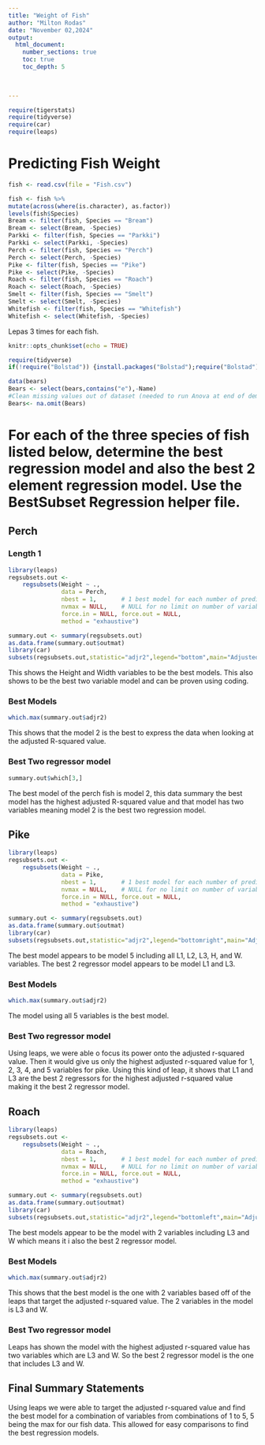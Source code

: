 ```yaml
---
title: "Weight of Fish"
author: "Milton Rodas"
date: "November 02,2024"  
output: 
  html_document:
    number_sections: true
    toc: true
    toc_depth: 5

 
    
---
```



```r
require(tigerstats)
require(tidyverse)
require(car)
require(leaps)
```

# Predicting Fish Weight
```r
fish <- read.csv(file = "Fish.csv")
```

```r
 
fish <- fish %>%
mutate(across(where(is.character), as.factor))
levels(fish$Species)
Bream <- filter(fish, Species == "Bream")
Bream <- select(Bream, -Species) 
Parkki <- filter(fish, Species == "Parkki")
Parkki <- select(Parkki, -Species) 
Perch <- filter(fish, Species == "Perch")
Perch <- select(Perch, -Species) 
Pike <- filter(fish, Species == "Pike")
Pike <- select(Pike, -Species) 
Roach <- filter(fish, Species == "Roach")
Roach <- select(Roach, -Species) 
Smelt <- filter(fish, Species == "Smelt")
Smelt <- select(Smelt, -Species) 
Whitefish <- filter(fish, Species == "Whitefish")
Whitefish <- select(Whitefish, -Species) 
```

Lepas 3 times for each fish.

```r
knitr::opts_chunk$set(echo = TRUE)
```

```r
require(tidyverse)
if(!require("Bolstad")) {install.packages("Bolstad");require("Bolstad")}

data(bears)
Bears <- select(bears,contains("e"),-Name)
#Clean missing values out of dataset (needed to run Anova at end of demo)
Bears<- na.omit(Bears)
```

# For each of the three species of fish listed below, determine the best regression model and also the best 2 element regression model. Use the BestSubset Regression helper file.

## Perch

### Length 1
```r
library(leaps)
regsubsets.out <-
    regsubsets(Weight ~ .,
               data = Perch,
               nbest = 1,       # 1 best model for each number of predictors
               nvmax = NULL,    # NULL for no limit on number of variables
               force.in = NULL, force.out = NULL,
               method = "exhaustive")

summary.out <- summary(regsubsets.out)
as.data.frame(summary.out$outmat)
library(car)
subsets(regsubsets.out,statistic="adjr2",legend="bottom",main="Adjusted R^2")
```

This shows the Height and Width variables to be the best models. This also shows to be the best two variable model and can be proven using coding.

### Best Models

```r
which.max(summary.out$adjr2)
```
This shows that the model 2 is the best to express the data when looking at the adjusted R-squared value.


### Best Two regressor model

```r
summary.out$which[3,]
```
The best model of the perch fish is model 2, this data summary the best model has the highest adjusted R-squared value and that model has two variables meaning model 2 is the best two regression model.

## Pike

```r
library(leaps)
regsubsets.out <-
    regsubsets(Weight ~ .,
               data = Pike,
               nbest = 1,       # 1 best model for each number of predictors
               nvmax = NULL,    # NULL for no limit on number of variables
               force.in = NULL, force.out = NULL,
               method = "exhaustive")

summary.out <- summary(regsubsets.out)
as.data.frame(summary.out$outmat)
library(car)
subsets(regsubsets.out,statistic="adjr2",legend="bottomright",main="Adjusted R^2")
```

The best model appears to be model 5 including all L1, L2, L3, H, and W. variables. The best 2 regressor model appears to be model L1 and L3.


### Best Models

```r
which.max(summary.out$adjr2)
```

The model using all 5 variables is the best model.

### Best Two regressor model

Using leaps, we were able o focus its power onto the adjusted r-squared value. Then it would give us only the highest adjusted r-squared value for 1, 2, 3, 4, and 5 variables for pike. Using this kind of leap, it shows that L1 and L3 are the best 2 regressors for the highest adjusted r-squared value making it the best 2 regressor model.

## Roach

```r
library(leaps)
regsubsets.out <-
    regsubsets(Weight ~ .,
               data = Roach,
               nbest = 1,       # 1 best model for each number of predictors
               nvmax = NULL,    # NULL for no limit on number of variables
               force.in = NULL, force.out = NULL,
               method = "exhaustive")

summary.out <- summary(regsubsets.out)
as.data.frame(summary.out$outmat)
library(car)
subsets(regsubsets.out,statistic="adjr2",legend="bottomleft",main="Adjusted R^2")
```
The best models appear to be the model with 2 variables including L3 and W which means it i also the best 2 regressor model.

### Best Models

```r
which.max(summary.out$adjr2)
```
This shows that the best model is the one with 2 variables based off of the leaps that target the adjusted r-squared value. The 2 variables in the model is L3 and W.

### Best Two regressor model

Leaps has shown the model with the highest adjusted r-squared value has two variables which are L3 and W. So the best 2 regressor model is the one that includes L3 and W.

## Final Summary Statements

Using leaps we were able to target the adjusted r-squared value and find the best model for a combination of variables from combinations of 1 to 5, 5 being the max for our fish data. This allowed for easy comparisons to find the best regression models.

